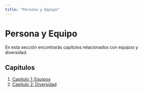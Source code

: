 ```yaml
---
title: "Persona y Equipo"
---
```


# Persona y Equipo
En esta sección encontrarás capítulos relacionados con equipos y diversidad.

## Capítulos
1. [Capítulo 1: Equipos](Capitulo1.html)
2. [Capítulo 2: Diversidad](Capitulo2.html)

